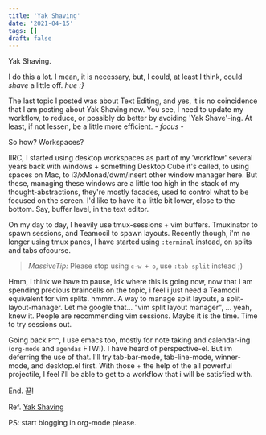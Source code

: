 ```yaml
---
title: 'Yak Shaving'
date: '2021-04-15'
tags: []
draft: false
---
```


Yak Shaving.

I do this a lot. I mean, it is necessary, but, I could, at least I think, could
_shave_ a little off. _hue :}_

The last topic I posted was about Text Editing, and yes, it is no
coincidence that I am posting about Yak Shaving now. You see, I need to update my
workflow, to reduce, or possibly do better by avoiding 'Yak Shave'-ing. At least, if not lessen,
be a little more efficient. _- focus -_

So how? Workspaces?

IIRC, I started using desktop workspaces as part of my 'workflow' several years back
with windows + something Desktop Cube it's called, to using spaces on Mac, to
i3/xMonad/dwm/insert other window manager here. But these, managing these
windows are a little too high in the stack of my thought-abstractions, they're
mostly facades, used to control what to be focused on the screen. I'd like to
have it a little bit lower, close to the bottom. Say, buffer level, in the text
editor.

On my day to day, I heavily use tmux-sessions + vim buffers. Tmuxinator to spawn
sessions, and Teamocil to spawn layouts. Recently though, i'm no longer using
tmux panes, I have started using `:terminal` instead, on splits and tabs ofcourse.

> _MassiveTip:_ Please stop using `c-w + o`, use `:tab split` instead ;)

Hmm, i think we have to pause, idk where this is going now, now that I am
spending precious braincells on the topic, i feel i just need a Teamocil
equivalent for vim splits. hmmm. A way to manage split layouts, a
split-layout-manager. Let me google that... "vim split layout manager", ...
yeah, knew it. People are recommending vim sessions. Maybe it is the time.
Time to try sessions out.

Going back `P^^`, I use emacs too, mostly for note taking and calendar-ing (`org-mode` and `agendas` FTW!). I
have heard of perspective-el. But im deferring the use of that. I'll try
tab-bar-mode, tab-line-mode, winner-mode, and desktop.el first. With those +
the help of the all powerful projectile, I feel i'll be able to get to a
workflow that i will be satisfied with.

End. 끝!

Ref. [Yak Shaving](http://www.mit.edu/~xela/yakshaving.html)

PS: start blogging in org-mode please.
